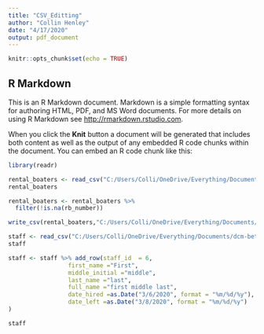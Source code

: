 ```yaml
---
title: "CSV_Editting"
author: "Collin Henley"
date: "4/17/2020"
output: pdf_document
---
```


```r
knitr::opts_chunk$set(echo = TRUE)
```

## R Markdown

This is an R Markdown document. Markdown is a simple formatting syntax for authoring HTML, PDF, and MS Word documents. For more details on using R Markdown see <http://rmarkdown.rstudio.com>.

When you click the **Knit** button a document will be generated that includes both content as well as the output of any embedded R code chunks within the document. You can embed an R code chunk like this:



```r

library(readr)
```

```r
rental_boaters <- read_csv("C:/Users/Colli/OneDrive/Everything/Documents/dcm-better-business/data/rental_boater.csv")
rental_boaters
```

```r
rental_boaters <- rental_boaters %>%
  filter(!is.na(rb_number))


```




```r
write_csv(rental_boaters,"C:/Users/Colli/OneDrive/Everything/Documents/dcm-better-business/data/rental_boater.csv")
```




```r
staff <- read_csv("C:/Users/Colli/OneDrive/Everything/Documents/dcm-better-business/data/staff.csv")
staff

staff <- staff %>% add_row(staff_id  = 6,
                 first_name ="First",
                 middle_initial ="middle",
                 last_name ="last",
                 full_name ="first middle last",
                 date_hired =as.Date("3/6/2020", format = "%m/%d/%y"),
                 date_left =as.Date("3/8/2020", format = "%m/%d/%y")
)

staff
```
































